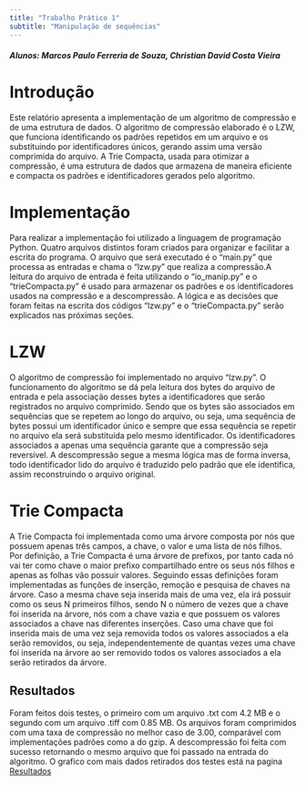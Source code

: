 ```yaml
---
title: "Trabalho Prático 1"
subtitle: "Manipulação de sequências"
---
```


##### **Alunos:** Marcos Paulo Ferreria de Souza, Christian David Costa Vieira


# Introdução

Este relatório apresenta a implementação de um algoritmo de compressão e de uma estrutura de dados. O algoritmo de compressão elaborado é o LZW, que funciona identificando os padrões repetidos em um arquivo e os substituindo por identificadores únicos, gerando assim uma versão comprimida do arquivo. A Trie Compacta, usada para otimizar a compressão, é uma estrutura de dados que armazena de maneira eficiente e compacta os padrões e identificadores gerados pelo algoritmo.

# Implementação

Para realizar a implementação foi utilizado a linguagem de programação Python. Quatro arquivos distintos foram criados para organizar e facilitar a escrita do programa. O arquivo que será executado é o “main.py” que processa as entradas e chama o “lzw.py” que realiza a compressão.A leitura do arquivo de entrada é feita utilizando o “io_manip.py” e o “trieCompacta.py” é usado para armazenar os padrões e os identificadores usados na compressão e a descompressão. A lógica e as decisões que foram feitas na escrita dos códigos “lzw.py” e o “trieCompacta.py” serão explicados nas próximas seções.

# LZW

O algoritmo de compressão foi implementado no arquivo “lzw.py”. O funcionamento do algoritmo se dá pela leitura dos bytes do arquivo de entrada e pela associação desses bytes a identificadores que serão registrados no arquivo comprimido. Sendo que os bytes são associados em sequências que se repetem ao longo do arquivo, ou seja, uma sequência de bytes possui um identificador único e sempre que essa sequência se repetir no arquivo ela será substituída pelo mesmo identificador. Os identificadores associados a apenas uma sequência garante que a compressão seja reversível. A descompressão segue a mesma lógica mas de forma inversa, todo identificador lido do arquivo é traduzido pelo padrão que ele identifica, assim reconstruindo o arquivo original.

# Trie Compacta

A Trie Compacta foi implementada como uma árvore composta por nós que possuem apenas três campos, a chave, o valor e uma lista de nós filhos. Por definição, a Trie Compacta é uma árvore de prefixos, por tanto cada nó vai ter como chave o maior prefixo compartilhado entre os seus nós filhos e apenas as folhas vão possuir valores. Seguindo essas definições foram implementadas as funções de inserção, remoção e pesquisa de chaves na árvore. Caso a mesma chave seja inserida mais de uma vez, ela irá possuir como os seus N primeiros filhos, sendo N o número de vezes que a chave foi inserida na árvore, nós com a chave vazia e que possuem os valores associados a chave nas diferentes inserções. Caso uma chave que foi inserida mais de uma vez seja removida todos os valores associados a ela serão removidos, ou seja, independentemente de quantas vezes uma chave foi inserida na árvore ao ser removido todos os valores associados a ela serão retirados da árvore.

## Resultados

Foram feitos dois testes, o primeiro com um arquivo .txt com 4.2 MB e o segundo com um arquivo .tiff com 0.85 MB. Os arquivos foram comprimidos com uma taxa de compressão no melhor caso de 3.00, comparável com implementações padrões como a do gzip. A descompressão foi feita com sucesso retornando o mesmo arquivo que foi passado na entrada do algoritmo. O grafico com mais dados retirados dos testes está na pagina [Resultados](about.qmd)